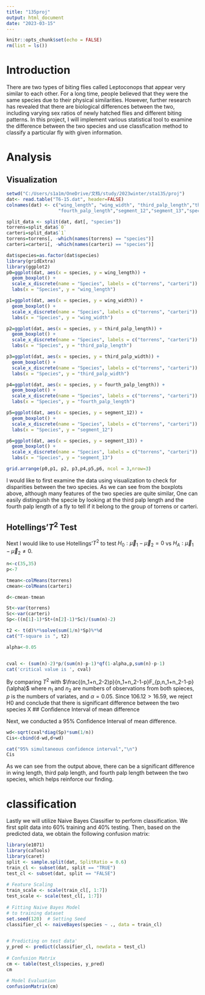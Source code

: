 ---
title: "135proj"
output: html_document
date: "2023-03-15"
---

```{r setup, include=FALSE}
knitr::opts_chunk$set(echo = FALSE)
rm(list = ls())
```

# Introduction

There are two types of biting flies called Leptoconops that appear very similar to each other. For a long time, people believed that they were the same species due to their physical similarities. However, further research has revealed that there are biological differences between the two, including varying sex ratios of newly hatched flies and different biting patterns. In this project, I will implement various statistical tool to examine the difference between the two species and use classfication method to classify a particular fly with given information.

# Analysis

## Visualization

```{r}
setwd("C:/Users/s1a1m/OneDrive/文档/study/2023winter/sta135/proj")
dat<- read.table("T6-15.dat", header=FALSE)
colnames(dat) <- c("wing_length", "wing_width", "third_palp_length","third_palp_width",
                   "fourth_palp_length","segment_12","segment_13","species")

split_data <- split(dat, dat[, "species"])
torrens=split_data$`0`
carteri=split_data$`1`
torrens=torrens[, -which(names(torrens) == "species")]
carteri=carteri[, -which(names(carteri) == "species")]

```

```{r}
dat$species=as.factor(dat$species)
library(gridExtra)
library(ggplot2)
p0=ggplot(dat, aes(x = species, y = wing_length)) +
  geom_boxplot() +
  scale_x_discrete(name = "Species", labels = c("torrens", "carteri")) +
  labs(x = "Species", y = "wing_length")

p1=ggplot(dat, aes(x = species, y = wing_width)) +
  geom_boxplot() +
  scale_x_discrete(name = "Species", labels = c("torrens", "carteri")) +
  labs(x = "Species", y = "wing_width")

p2=ggplot(dat, aes(x = species, y = third_palp_length)) +
  geom_boxplot() +
  scale_x_discrete(name = "Species", labels = c("torrens", "carteri")) +
  labs(x = "Species", y = "third_palp_length")

p3=ggplot(dat, aes(x = species, y = third_palp_width)) +
  geom_boxplot() +
  scale_x_discrete(name = "Species", labels = c("torrens", "carteri")) +
  labs(x = "Species", y = "third_palp_width")

p4=ggplot(dat, aes(x = species, y = fourth_palp_length)) +
  geom_boxplot() +
  scale_x_discrete(name = "Species", labels = c("torrens", "carteri")) +
  labs(x = "Species", y = "fourth_palp_length")

p5=ggplot(dat, aes(x = species, y = segment_12)) +
  geom_boxplot() +
  scale_x_discrete(name = "Species", labels = c("torrens", "carteri")) +
  labs(x = "Species", y = "segment_12")

p6=ggplot(dat, aes(x = species, y = segment_13)) +
  geom_boxplot() +
  scale_x_discrete(name = "Species", labels = c("torrens", "carteri")) +
  labs(x = "Species", y = "segment_13")

grid.arrange(p0,p1, p2, p3,p4,p5,p6, ncol = 3,nrow=3)
```
I would like to first examine the data using visualization to check for disparities between the two species. As we can see from the boxplots above, although many features of the two species are quite similar, One can easily distinguish the specie by looking at the third palp length and the fourth palp length of a fly to tell if it belong to the group of
torrens or carteri.

## Hotellings'$T^2$ Test

Next I would like to use Hotellings'$T^2$ to test $H_0:\vec{\mu}_1 - \vec{\mu}_2 = 0$ vs $H_A:\vec{\mu}_1 - \vec{\mu}_2 \neq 0$.
```{r}
n<-c(35,35)
p<-7

tmean<-colMeans(torrens)
cmean<-colMeans(carteri)

d<-cmean-tmean

St<-var(torrens)
Sc<-var(carteri)
Sp<-((n[1]-1)*St+(n[2]-1)*Sc)/(sum(n)-2)

t2 <- t(d)%*%solve(sum(1/n)*Sp)%*%d
cat("T-square is ", t2)

alpha<-0.05


cval <- (sum(n)-2)*p/(sum(n)-p-1)*qf(1-alpha,p,sum(n)-p-1)
cat('critical value is ', cval)

```

By comparing $T^2$ with $\frac{(n_1+n_2-2)p}{n_1+n_2-1-p}F_{p,n_1+n_2-1-p}(\alpha)$ where $n_1$ and $n_2$ are numbers of observations from both spieces, $p$ is the numbers of variates, and $\alpha=0.05$. Since $106.12>16.59$, we reject H0 and conclude that there is significant difference between the two species
X
## Confidence Interval of mean difference

Next, we conducted a 95% Confidence Interval of mean difference.

```{r}
wd<-sqrt(cval*diag(Sp)*sum(1/n))
Cis<-cbind(d-wd,d+wd)

cat("95% simultaneous confidence interval","\n")
Cis

```

As we can see from the output above, there can be a significant difference in wing length, third palp length, and fourth palp length between the two species, which helps reinforce our finding.

# classification

Lastly we will utilize Naive Bayes Classifier to perform classification. We first split data into 60% training and 40% testing. Then, based on the predicted data, we obtain the following confusion matrix:

```{r}
library(e1071)
library(caTools)
library(caret)
split <- sample.split(dat, SplitRatio = 0.6)
train_cl <- subset(dat, split == "TRUE")
test_cl <- subset(dat, split == "FALSE")
 
# Feature Scaling
train_scale <- scale(train_cl[, 1:7])
test_scale <- scale(test_cl[, 1:7])
 
# Fitting Naive Bayes Model
# to training dataset
set.seed(120)  # Setting Seed
classifier_cl <- naiveBayes(species ~ ., data = train_cl)

 
# Predicting on test data'
y_pred <- predict(classifier_cl, newdata = test_cl)
 
# Confusion Matrix
cm <- table(test_cl$species, y_pred)
cm
 
# Model Evaluation
confusionMatrix(cm)
```

```{r ref.label=knitr::all_labels(), echo=TRUE, eval=FALSE} 

```